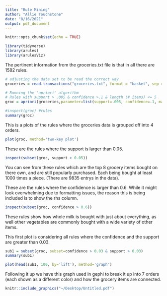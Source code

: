 ```yaml
---
title: "Rule Mining"
author: "Allie Touchstone"
date: "8/16/2021"
output: pdf_document
---
```


```r
knitr::opts_chunk$set(echo = TRUE)
```



```r
library(tidyverse)
library(arules)  
library(arulesViz)
```

The pertinent information from the  groceries.txt file is that in all there are 1582 rules.

```r
# adjusting the data set to be read the correct way
groceries = read.transactions("groceries.txt", format = "basket", sep = ",")

# Running the 'apriori' algorithm
# Rules with support > .005 & confidence >.1 & length (# items) <= 5
groc = apriori(groceries,parameter=list(support=.005, confidence=.1, maxlen=5))

#inspect(groc) #rules
summary(groc)
```

This is a plots of the rules where the groceries data is grouped off into 4 orders. 

```r
plot(groc, method='two-key plot')
```

These are the rules where the support is larger than 0.05.
```r
inspect(subset(groc, support > 0.05))
```
You can see from these rules which are the top 8 grocery items bought on there own, and are still popularly purchased. Each being bought at least 1000 times a piece. (There are 9835 entrys in the data).


These are the rules where the confidence is larger than 0.6. While it might look overwhelming due to formatting issues, the reason this is being included is to show the rhs column.   
```r
inspect(subset(groc, confidence > 0.6))
```
These rules show how whole milk is bought with just about everything, as well other vegetables are commonly bought with a wide variety of other items. 

This first plot is considering all rules where the confidence and the support are greater than 0.03. 
```r
sub1 = subset(groc, subset=confidence > 0.03 & support > 0.03)
summary(sub1)

plot(head(sub1, 100, by='lift'), method='graph')
```

Following it up we have this graph used in gephi to break it up into 7 orders (each shown as a different color) and how the grocery items are connected. 



```r
knitr::include_graphics("~/Desktop/Untitled.pdf")
```
